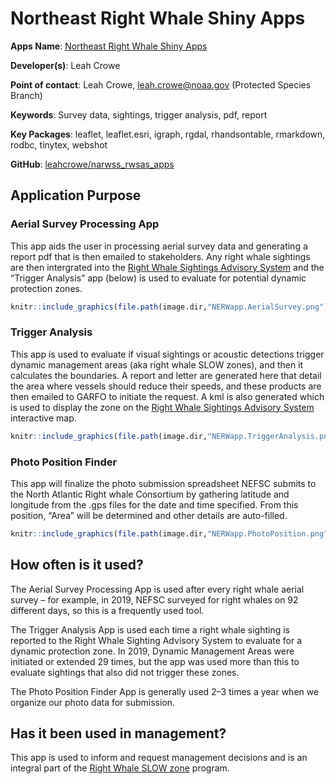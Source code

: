 # Northeast Right Whale Shiny Apps

**Apps Name**: [Northeast Right Whale Shiny Apps](http://shiny1.nefsc.noaa.gov:3838/lcrowe/narwss_rwsas_apps/)

**Developer(s)**: Leah Crowe
  
**Point of contact**: Leah Crowe, <leah.crowe@noaa.gov> (Protected Species Branch)
  
**Keywords**: Survey data, sightings, trigger analysis, pdf, report

**Key Packages**: leaflet, leaflet.esri, igraph, rgdal, rhandsontable, rmarkdown, rodbc, tinytex, webshot

**GitHub**: [leahcrowe/narwss_rwsas_apps](https://github.com/leahcrowe/narwss_rwsas_apps)

## Application Purpose

### Aerial Survey Processing App 

This app aids the user in processing aerial survey data and generating a report pdf that is then emailed to stakeholders. Any right whale sightings are then intergrated into the [Right Whale Sightings Advisory System](https://apps-nefsc.fisheries.noaa.gov/psb/surveys/MapperiframeWithText.html) and the "Trigger Analysis" app (below) is used to evaluate for potential dynamic protection zones.

```r
knitr::include_graphics(file.path(image.dir,"NERWapp.AerialSurvey.png"))
```

### Trigger Analysis

This app is used to evaluate if visual sightings or acoustic detections trigger dynamic management areas (aka right whale SLOW zones), and then it calculates the boundaries. A report and letter are generated here that detail the area where vessels should reduce their speeds, and these products are then emailed to GARFO to initiate the request. A kml is also generated which is used to display the zone on the [Right Whale Sightings Advisory System](https://apps-nefsc.fisheries.noaa.gov/psb/surveys/MapperiframeWithText.html) interactive map.   



```r
knitr::include_graphics(file.path(image.dir,"NERWapp.TriggerAnalysis.png"))
```

### Photo Position Finder

This app will finalize the photo submission spreadsheet NEFSC submits to the North Atlantic Right whale Consortium by gathering latitude and longitude from the .gps files for the date and time specified. From this position, “Area” will be determined and other details are auto-filled.

```r
knitr::include_graphics(file.path(image.dir,"NERWapp.PhotoPosition.png"))
```

## How often is it used? 

The Aerial Survey Processing App is used after every right whale aerial survey -- for example, in 2019, NEFSC surveyed for right whales on 92 different days, so this is a frequently used tool. 

The Trigger Analysis App is used each time a right whale sighting is reported to the Right Whale Sighting Advisory System to evaluate for a dynamic protection zone. In 2019, Dynamic Management Areas were initiated or extended 29 times, but the app was used more than this to evaluate sightings that also did not trigger these zones. 

The Photo Position Finder App is generally used 2–3 times a year when we organize our photo data for submission.  

## Has it been used in management?

This app is used to inform and request management decisions and is an integral part of the [Right Whale SLOW zone](https://www.fisheries.noaa.gov/feature-story/help-endangered-whales-slow-down-slow-zones) program. 
